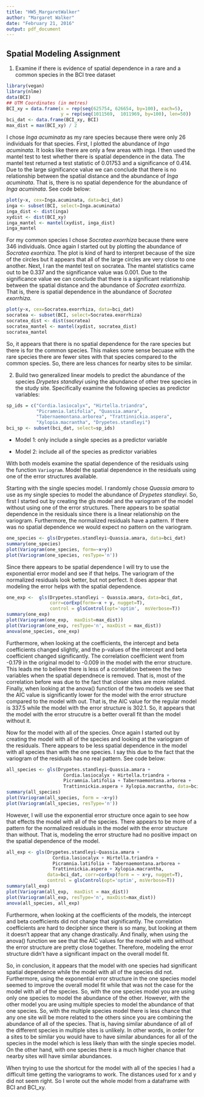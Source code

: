 ```yaml
---
title: "HW5_MargaretWalker"
author: "Margaret Walker"
date: "February 21, 2016"
output: pdf_document
---
```


## Spatial Modeling Assignment

1) Examine if there is evidence of spatial dependence in a rare and a common
species in the BCI tree dataset

```r
library(vegan)
library(nlme)
data(BCI)
## UTM Coordinates (in metres)
BCI_xy = data.frame(x = rep(seq(625754, 626654, by=100), each=5), 
                    y = rep(seq(1011569,  1011969, by=100), len=50))
bci_dat <- data.frame(BCI_xy, BCI)
max_dist = max(BCI_xy) / 2
```
I chose *Inga acuminata* as my rare species because there were only 26 individuals for that species.  First, I plotted the abundance of *Inga acuminata*.  It looks like there are only a few areas with inga. I then used the mantel test to test whether there is spatial dependence in the data.  The mantel test returned a test statistic of 0.01753 and a significance of 0.414.  Due to the large significance value we can conclude that there is no relationship between the spatial distance and the abundance of *Inga acuminata*.  That is, there is no spatial dependence for the abundance of *Inga acuminata*. See code below: 
```r
plot(y~x, cex=Inga.acuminata, data=bci_dat)
inga <- subset(BCI, select=Inga.acuminata)
inga_dist <- dist(inga)
xydist <- dist(BCI_xy)
inga_mantel <- mantel(xydist, inga_dist)
inga_mantel 
```
For my common species I chose *Socratea exorrhiza* because there were 346 individuals. Once again I started out by plotting the abundance of *Socratea exorrhiza*. The plot is kind of hard to interpret because of the size of the circles but it appears that all of the large circles are very close to one another. Next, I ran the mantel test on socratea. The mantel statistics came out to be 0.337 and the significance value was 0.001. Due to the significance value we can conclude that there is a significant relationship between the spatial distance and the abundance of *Socratea exorrhiza*. That is, there is spatial dependence in the abundance of *Socratea exorrhiza*.
```r
plot(y~x, cex=Socratea.exorrhiza, data=bci_dat)
socratea <- subset(BCI, select=Socratea.exorrhiza)
socratea_dist <- dist(socratea)
socratea_mantel <- mantel(xydist, socratea_dist)
socratea_mantel 
```
So, it appears that there is no spatial dependence for the rare species but there is for the common species.  This makes some sense becuase with the rare species there are fewer sites with that species compared to the common species. So, there are less chances for nearby sites to be similar.  

2) Build two generalized linear models to predict the abundance of the species
*Drypetes standleyi* using the abundance of other tree species in the study site.
Specifically examine the following species as predictor variables:

```r
sp_ids = c("Cordia.lasiocalyx", "Hirtella.triandra",
           "Picramnia.latifolia", "Quassia.amara",
           "Tabernaemontana.arborea", "Trattinnickia.aspera", 
           "Xylopia.macrantha", "Drypetes.standleyi")
bci_sp <- subset(bci_dat, select=sp_ids)
```

* Model 1: only include a single species as a predictor variable

* Model 2: include all of the species as predictor variables

With both models examine the spatial dependence of the residuals using the 
function `Variogram`. Model the spatial dependence in the residuals using one
of the error structures available. 

Starting with the single species model. I randomly chose *Quassia amara* to use as my single species to model the abundance of *Drypetes standleyi*. So, first I started out by creating the gls model and the variogram of the model without using one of the error structures. There appears to be spatial dependence in the residuals since there is a linear relationship on the variogram. Furthermore, the normalized residuals have a pattern. If there was no spatial dependence we would expect no pattern on the variogram.
```r
one_species <- gls(Drypetes.standleyi~Quassia.amara, data=bci_dat)
summary(one_species)
plot(Variogram(one_species, form=~x+y))
plot(Variogram(one_species, resType='n'))
```
Since there appears to be spatial dependence I will try to use the exponential error model and see if that helps. The variogram of the normalized residuals look better, but not perfect. It does appear that modeling the error helps with the spatial dependence.  
```r
one_exp <-  gls(Drypetes.standleyi ~ Quassia.amara, data=bci_dat, 
                corr=corExp(form=~x + y, nugget=T), 
                control = glsControl(opt='optim',  msVerbose=T))
summary(one_exp)
plot(Variogram(one_exp,  maxDist=max_dist))
plot(Variogram(one_exp, resType='n', maxDist = max_dist))
anova(one_species, one_exp)
```
Furthermore, when looking at the coefficients, the intercept and beta coefficients changed slightly, and the p-values of the intercept and beta coefficient changed significantly. The correlation coefficient went from -0.179 in the original model to -0.009 in the model with the error structure. This leads me to believe there is less of a correlation between the two variables when the spatial dependnece is removed.  That is, most of the correlation before was due to the fact that closer sites are more related. Finally, when looking at the anova() function of the two models we see that the AIC value is significantly lower for the model with the error structure compared to the model with out. That is, the AIC value for the regular model is 337.5 while the model with the error structure is 302.1. So, it appears that the model with the error strucutre is a better overall fit than the model without it. 

Now for the model with all of the species. Once again I started out by creating the model with all of the species and looking at the variogram of the residuals. There appears to be less spatial dependence in the model with all species than with the one species. I say this due to the fact that the variogram of the residuals has no real pattern. See code below: 

```r
all_species <- gls(Drypetes.standleyi~Quassia.amara + 
                     Cordia.lasiocalyx + Hirtella.triandra + 
                     Picramnia.latifolia + Tabernaemontana.arborea + 
                     Trattinnickia.aspera + Xylopia.macrantha, data=bci_dat)
summary(all_species)
plot(Variogram(all_species, form = ~x+y))
plot(Variogram(all_species, resType='n'))
```
However, I will use the exponential error structure once again to see how that effects the model with all of the species. There appears to be more of a pattern for the normalized residuals in the model with the error structure than without. That is, modeling the error structure had no positive impact on the spatial dependence of the model. 

```r
all_exp <- gls(Drypetes.standleyi~Quassia.amara + 
                 Cordia.lasiocalyx + Hirtella.triandra + 
                 Picramnia.latifolia + Tabernaemontana.arborea + 
                 Trattinnickia.aspera + Xylopia.macrantha, 
               data=bci_dat, corr=corExp(form = ~ x+y, nugget=T), 
               control = glsControl(opt='optim', msVerbose=T))
summary(all_exp)
plot(Variogram(all_exp,  maxDist = max_dist))
plot(Variogram(all_exp, resType='n', maxDist=max_dist))
anova(all_species, all_exp)
```
Furthermore, when looking at the coefficients of the models, the intercept and beta coefficients did not change that significantly.  The correlation coefficients are hard to decipher since there is so many, but looking at them it doesn't appear that any change drastically.  And finally, when using the anova() function we see that the AIC values for the model with and without the error structure are pretty close together. Therefore, modeling the error structure didn't have a significant impact on the overall model fit.  

So, in conclusion, it appears that the model with one species had significant spatial dependence while the model with all of the species did not.  Furthermore, using the exponential error structure in the one species model seemed to improve the overall model fit while that was not the case for the model with all of the species. So, with the one species model you are using only one species to model the abundance of the other. However, with the other model you are using multiple species to model the abundance of that one species. So, with the multiple species model there is less chance that any one site will be more related to the others since you are combining the abundance of all of the species. That is, having similar abundance of all of the different species in multiple sites is unlikely. In other words, in order for a sites to be similar you would have to have similar abundances for all of the species in the model which is less likely than with the single species model. On the other hand, with one species there is a much higher chance that nearby sites will have similar abundances.  

When trying to use the shortcut for the model with all of the species I had a difficult time getting the variograms to work. The distances used for x and y did not seem right. So I wrote out the whole model from a dataframe with BCI and BCI_xy.

